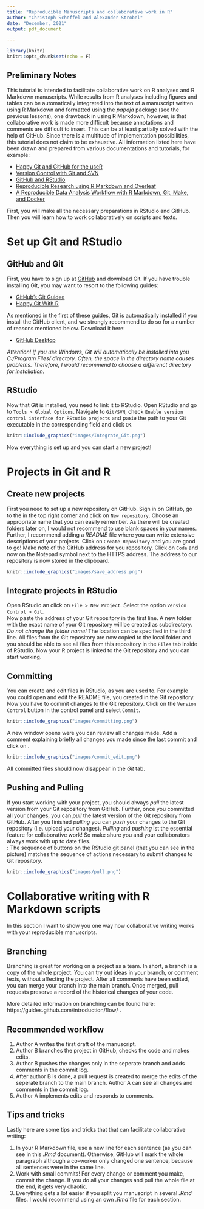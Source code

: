```yaml
---
title: "Reproducible Manuscripts and collaborative work in R"
author: "Christoph Scheffel and Alexander Strobel"
date: "December, 2021"
output: pdf_document

---
```


```r
library(knitr)
knitr::opts_chunk$set(echo = F)
```

## Preliminary Notes

This tutorial is intended to facilitate collaborative work on R analyses and R Markdown manuscripts. 
While results from R analyses including figures and tables can be automatically integrated into the text of a manuscript written using R Markdown and formatted using the *papaja* package (see the previous lessons), one drawback in using R Markdown, however, is that collaborative work is made more difficult because annotations and comments are difficult to insert.
This can be at least partially solved with the help of GitHub.
Since there is a multitude of implementation possibilities, this tutorial does not claim to be exhaustive.
All information listed here have been drawn and prepared from various documentations and tutorials, for example:

- [Happy Git and GitHub for the useR](https://happygitwithr.com/index.html)
- [Version Control with Git and SVN](https://support.rstudio.com/hc/en-us/articles/200532077-Version-Control-with-Git-and-SVN)
- [GitHub and RStudio](https://resources.github.com/whitepapers/github-and-rstudio/)
- [Reproducible Research using R Markdown and Overleaf](https://static1.squarespace.com/static/5757268f7da24f26ca7b21d2/t/5c7587114192021796d7cc84/1551206162093/R_Overleaf_Integration.pdf)
- [A Reproducible Data Analysis Workflow with R Markdown, Git, Make, and Docker](https://psyarxiv.com/8xzqy/)

First, you will make all the necessary preparations in RStudio and GitHub. 
Then you will learn how to work collaboratively on scripts and texts. 

\newpage

# Set up Git and RStudio

## GitHub and Git

First, you have to sign up at [GitHub](https://github.com/) and download Git. If you have trouble installing Git, you may want to resort to the following guides:

- [GitHub's Git Guides](https://github.com/git-guides/install-git)
- [Happy Git With R](https://happygitwithr.com/install-git.html) 

As mentioned in the first of these guides, Git is automatically installed if you install the GitHub client, and we strongly recommend to do so for a number of reasons mentioned below. Download it here:

- [GitHub Desktop](https://desktop.github.com)

_Attention! If you use Windows, Git will automatically be installed into you C:/Program Files/ directory. Often, the space in the directory name causes problems._ 
_Therefore, I would recommend to choose a differenct directory for installation._

## RStudio

Now that Git is installed, you need to link it to RStudio. 
Open RStudio and go to `Tools > Global Options`. 
Navigate to `Git/SVN`, check `Enable version control interface for RStudio projects` and paste the path to your Git executable in the corresponding field and click `OK`.

```r
knitr::include_graphics("images/Integrate_Git.png")
``` 

Now everything is set up and you can start a new project!

\newpage

# Projects in Git and R

## Create new projects

First you need to set up a new repository on GitHub. 
Sign in on GitHub, go to the \textsc{+} in the top right corner and click on `New repository`. 
Choose an appropriate name that you can easily remember. 
As there will be created folders later on, I would not recommend to use blank spaces in your names. 
Further, I recommend adding a _README_ file where you can write extensive descriptions of your projects. 
Click on `Create Repository` and you are good to go! 
Make note of the GitHub address for you repository. Click on `Code` and now on the Notepad symbol next to the HTTPS address. 
The address to our repository is now stored in the clipboard. 

```r
knitr::include_graphics("images/save_address.png")
``` 

## Integrate projects in RStudio

Open RStudio an click on `File > New Project`. <!-- comment in R Markdown-->
Select the option `Version Control > Git`.  
Now paste the address of your Git repository in the first line. 
A new folder with the exact name of your Git repository will be created as subdirectory. 
_Do not change the folder name!_ 
The location can be specified in the third line. 
All files from the Git repository are now copied to the local folder and you should be able to see all files from this repository in the `Files` tab inside of RStudio. 
Now your R project is linked to the Git repository and you can start working.

## Committing

You can create and edit files in RStudio, as you are used to. 
For example you could open and edit the README file, you created in the Git repository. Now you have to commit changes to the Git repository. 
Click on the `Version Control` button in the control panel and select `Commit`. 

```r
knitr::include_graphics("images/committing.png")
```

\newpage

A new window opens were you can review all changes made. 
Add a comment explaining briefly all changes you made since the last commit and click on \textsc{Commit}.  

```r
knitr::include_graphics("images/commit_edit.png")
```
All committed files should now disappear in the _Git_ tab. 

## Pushing and Pulling
If you start working with your project, you should always _pull_ the latest version from your Git repository from GitHub. 
Further, once you committed all your changes, you can _pull_ the latest version of the Git repository from GitHub. 
After you finished _pulling_ you can _push_ your changes to the Git repository (i.e. upload your changes). 
_Pulling_ and _pushing_ ist the essential feature for collaborative work! So make shure you and your collaborators always work with up to date files.  
\textsc{Note}: The sequence of buttons on the RStudio git panel (that you can see in the picture) matches the sequence of actions necessary to submit changes to Git repository.

```r
knitr::include_graphics("images/pull.png")
```

\newpage

# Collaborative writing with R Markdown scripts

In this section I want to show you one way how collaborative writing works with your reproducible manuscripts.

## Branching

Branching is great for working on a project as a team.
In short, a branch is a copy of the whole project.
You can try out ideas in your branch, or comment texts, without affecting the \textsc{main} project.
After all comments have been edited, you can merge your branch into the main branch.
Once merged, pull requests preserve a record of the historical changes of your code.


More detailed information on branching can be found here: https://guides.github.com/introduction/flow/ .


## Recommended workflow

1. Author A writes the first draft of the manuscript.
2. Author B branches the project in GitHub, checks the code and makes edits.
3. Author B pushes the changes only in the seperate branch and adds comments in the commit log.
4. After author B is done, a pull request is created to merge the edits of the seperate branch to the main branch.
Author A can see all changes and comments in the commit log.
5. Author A implements edits and responds to comments. 

## Tips and tricks
Lastly here are some tips and tricks that that can facilitate collaborative writing:

1. In your R Markdown file, use a new line for each sentence (as you can see in this _.Rmd_ document). 
Otherwise, GitHub will mark the whole paragraph although a co-worker only changed one sentence, because all sentences were in the same line.
2. Work with small commits! For every change or comment you make, commit the change. 
If you do all your changes and pull the whole file at the end, it gets very chaotic.
3. Everything gets a lot easier if you split you manuscript in several _.Rmd_ files. 
I would recommend using an own _.Rmd_ file for each section.


